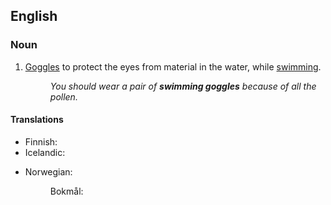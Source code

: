 ==English==

===Noun===
{{en-plural noun}}

# [[goggles|Goggles]] to protect the eyes from material in the water, while [[swim]]ming.
#: ''You should wear a pair of '''swimming goggles''' because of all the pollen.''

====Translations====
{{trans-top|goggles for protecting the eyes in the water}}
* Finnish: {{t|fi|uimalasit}}
* Icelandic: {{t+|is|sundgleraugu|n-p}}
{{trans-mid}}
* Norwegian:
*: Bokmål: {{t|nb|svømmebrille|m|f}}
{{trans-bottom}}

{{c|en|Swimming}}